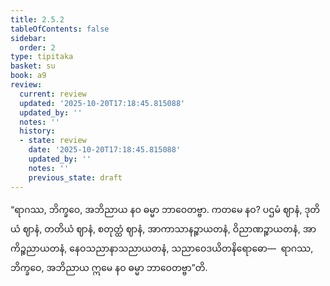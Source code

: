 ```yaml
---
title: 2.5.2
tableOfContents: false
sidebar:
  order: 2
type: tipitaka
basket: su
book: a9
review:
  current: review
  updated: '2025-10-20T17:18:45.815088'
  updated_by: ''
  notes: ''
  history:
  - state: review
    date: '2025-10-20T17:18:45.815088'
    updated_by: ''
    notes: ''
    previous_state: draft
---
```



<DynamicBreadcrumb />


<ReviewStatus review={frontmatter.review} showDetails={true} />

<HypothesisAnnotation frontmatter={frontmatter} />

<Division number="94" book="a9" e="ch" v="17" p="256">

<Paragraph number="489" book="a9">
“ရာဂဿ, ဘိက္ခဝေ, အဘိညာယ နဝ ဓမ္မာ ဘာဝေတဗ္ဗာ. ကတမေ နဝ? ပဌမံ ဈာနံ, ဒုတိယံ ဈာနံ, တတိယံ ဈာနံ, စတုတ္ထံ ဈာနံ, အာကာသာနဉ္စာယတနံ, ဝိညာဏဉ္စာယတနံ, အာကိဉ္စညာယတနံ, နေဝသညာနာသညာယတနံ, သညာဝေဒယိတနိရောဓော—  ရာဂဿ, ဘိက္ခဝေ, အဘိညာယ ဣမေ နဝ ဓမ္မာ ဘာဝေတဗ္ဗာ”တိ.
</Paragraph>
</Division>